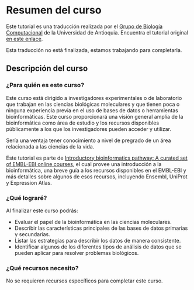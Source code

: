 # Resumen del curso {.unnumbered}

::: {.callout-note}
Este tutorial es una traducción realizada por el [Grupo de Biología
Computacional](https://biologia-computacional.github.io/) de la Universidad
de Antioquia. Encuentra el tutorial original [en este
enlace](https://www.ebi.ac.uk/training/online/courses/bioinformatics-terrified/).
:::

::: {.callout-warning}
Esta traducción no está finalizada, estamos trabajando para completarla.
:::

## Descripción del curso

### ¿Para quién es este curso?

Este curso está dirigido a investigadores experimentales o de laboratorio
que trabajan en las ciencias biológicas moleculares y que tienen poca o
ninguna experiencia previa en el uso de bases de datos o herramientas
bioinformáticas. Este curso proporcionará una visión general amplia de la
bioinformática como área de estudio y los recursos disponibles públicamente
a los que los investigadores pueden acceder y utilizar.

Sería una ventaja tener conocimiento a nivel de pregrado de un área
relacionada a las ciencias de la vida.

Este tutorial es parte de
[Introductory bioinformatics pathway: A curated set of EMBL-EBI online
courses](https://www.ebi.ac.uk/training/online/courses/introductory-bioinformatics-pathway/),
el cual provee una introducción a la bioinformática, una breve guía a los
recursos disponibles en el EMBL-EBI y más detalles sobre algunos de esos
recursos, incluyendo Ensembl, UniProt y Expression Atlas.

### ¿Qué lograré?

Al finalizar este curso podrás:

- Evaluar el papel de la bioinformática en las ciencias moleculares.
- Describir las características principales de las bases de datos primarias
  y secundarias.
- Listar las estrategias para describir los datos de manera consistente.
- Identificar algunos de los diferentes tipos de análisis de datos que se
  pueden aplicar para resolver problemas biológicos.

### ¿Qué recursos necesito?

No se requieren recursos específicos para completar este curso.
